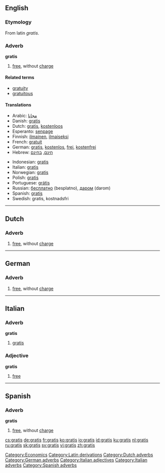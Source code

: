 ==English==
===Etymology===
From latin ''gratis''.

===Adverb===
'''gratis'''

# [[free]], without [[charge]]

====Related terms====
*[[gratuity]]
*[[gratuitous]]

====Translations====
{{top}}
*Arabic: [[Magannan#Arabic|مجانا]]
*Danish: [[gratis#Danish|gratis]]
*Dutch: [[gratis#Dutch|gratis]], [[kostenloos]]
*Esperanto: [[senpage]]
*Finnish: [[ilmainen]], [[ilmaiseksi]]
*French: [[gratuit]]
*German: [[gratis#German|gratis]], [[kostenlos]], [[frei]], [[kostenfrei]]
*Hebrew: [[חינם]], [[בחינם]]
{{mid}}
*Indonesian: [[gratis#Indonesian|gratis]]
*Italian: [[gratis#Italian|gratis]]
*Norwegian: [[gratis#Norwegian|gratis]]
*Polish: [[gratis#Polish|gratis]]
*Portuguese: [[grátis#Portuguese|grátis]]
*Russian: [[бесплатно]] (besplatno), [[даром]] (darom)
*Spanish: [[gratis#Spanish|gratis]]
*Swedish: gratis, kostnadsfri
{{bottom}}

[[Category:Economics]]
[[Category:Latin derivations]]

----

==Dutch==
===Adverb===

# [[free]], without [[charge]]

[[Category:Dutch adverbs]]

----

==German==
===Adverb===

# [[free]], without [[charge]]

[[Category:German adverbs]]

----

==Italian==
===Adverb===
'''gratis'''

# [[gratis#English|gratis]]

===Adjective===
'''gratis'''

# [[free]]

[[Category:Italian adjectives]]
[[Category:Italian adverbs]]

----

==Spanish==
===Adverb===
'''gratis'''

# [[free]], without [[charge]]

[[Category:Spanish adverbs]]

[[cs:gratis]]
[[de:gratis]]
[[fr:gratis]]
[[ko:gratis]]
[[io:gratis]]
[[id:gratis]]
[[ku:gratis]]
[[nl:gratis]]
[[ru:gratis]]
[[sk:gratis]]
[[sv:gratis]]
[[vi:gratis]]
[[zh:gratis]]